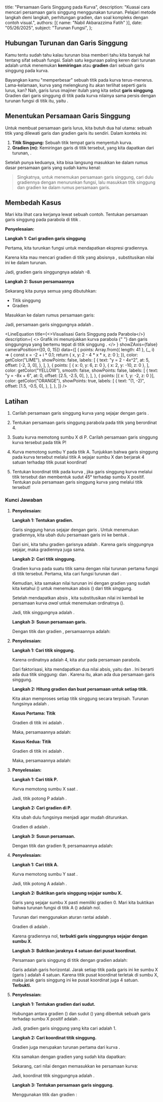 
  title: "Persamaan Garis Singgung pada Kurva",
  description: "Kuasai cara mencari persamaan garis singgung menggunakan turunan. Pelajari metode langkah demi langkah, perhitungan gradien, dan soal kompleks dengan contoh visual.",
  authors: [{ name: "Nabil Akbarazzima Fatih" }],
  date: "05/26/2025",
  subject: "Turunan Fungsi",
};

## Hubungan Turunan dan Garis Singgung

Kamu tentu sudah tahu kalau turunan bisa memberi tahu kita banyak hal tentang sifat sebuah fungsi. Salah satu kegunaan paling keren dari turunan adalah untuk menemukan **kemiringan** atau **gradien** dari sebuah garis singgung pada kurva.

Bayangkan kamu "memperbesar" sebuah titik pada kurva terus-menerus. Lama-kelamaan, kurva yang melengkung itu akan terlihat seperti garis lurus, kan? Nah, garis lurus imajiner itulah yang kita sebut **garis singgung**. Gradien dari garis singgung di titik <InlineMath math="x=a" /> pada kurva <InlineMath math="y=f(x)" /> nilainya sama persis dengan turunan fungsi di titik itu, yaitu <InlineMath math="m = f'(a)" />.

## Menentukan Persamaan Garis Singgung

Untuk membuat persamaan garis lurus, kita butuh dua hal utama: sebuah titik yang dilewati garis dan gradien garis itu sendiri. Dalam konteks ini:

1.  **Titik Singgung:** Sebuah titik <InlineMath math="P(a, b)" /> tempat garis menyentuh kurva.
2.  **Gradien (m):** Kemiringan garis di titik tersebut, yang kita dapatkan dari turunan, <InlineMath math="m = f'(a)" />.

Setelah punya keduanya, kita bisa langsung masukkan ke dalam rumus dasar persamaan garis yang sudah kamu kenal:

<BlockMath math="y - b = m(x - a)" />

> Singkatnya, untuk menemukan persamaan garis singgung, cari dulu gradiennya dengan menurunkan fungsi, lalu masukkan titik singgung dan gradien ke dalam rumus persamaan garis.

## Membedah Kasus

Mari kita lihat cara kerjanya lewat sebuah contoh. Tentukan persamaan garis singgung pada parabola <InlineMath math="y = 2 - 4x^2" /> di titik <InlineMath math="(1, -2)" />.

**Penyelesaian:**

**Langkah 1: Cari gradien garis singgung**

Pertama, kita turunkan fungsi <InlineMath math="f(x) = 2 - 4x^2" /> untuk mendapatkan ekspresi gradiennya.

<BlockMath math="f'(x) = -8x" />

Karena kita mau mencari gradien di titik yang absisnya <InlineMath math="x=1" />, substitusikan nilai ini ke dalam turunan.

<BlockMath math="m = f'(1) = -8(1) = -8" />

Jadi, gradien garis singgungnya adalah -8.

**Langkah 2: Susun persamaannya**

Sekarang kita punya semua yang dibutuhkan:
-   Titik singgung <InlineMath math="(a, b) = (1, -2)" />
-   Gradien <InlineMath math="m = -8" />

Masukkan ke dalam rumus persamaan garis:
<div className="flex flex-col gap-4">
    <BlockMath math="y - b = m(x - a)" />
    <BlockMath math="y - (-2) = -8(x - 1)" />
    <BlockMath math="y + 2 = -8x + 8" />
    <BlockMath math="y = -8x + 6" />
</div>

Jadi, persamaan garis singgungnya adalah <InlineMath math="y = -8x + 6" />.

<LineEquation
  title={<>Visualisasi Garis Singgung pada Parabola</>}
  description={
    <>
      Grafik ini menunjukkan kurva parabola <InlineMath math="y = 2 - 4x^2" />{" "}
      dan garis singgungnya <InlineMath math="y = -8x + 6" /> yang bertemu
      tepat di titik singgung <InlineMath math="(1, -2)" />.
    </>
  }
  showZAxis={false}
  cameraPosition={[0, 0, 15]}
  data={[
    {
      points: Array.from({ length: 41 }, (_, i) => {
        const x = -2 + i * 0.1;
        return { x, y: 2 - 4 * x * x, z: 0 };
      }),
      color: getColor("LIME"),
      showPoints: false,
      labels: [
        {
          text: "y = 2 - 4x^2",
          at: 5,
          offset: [-2, 3, 0],
        },
      ],
    },
    {
      points: [
        { x: 0, y: 6, z: 0 },
        { x: 2, y: -10, z: 0 },
      ],
      color: getColor("YELLOW"),
      smooth: false,
      showPoints: false,
      labels: [
        {
          text: "y = -8x + 6",
          at: 0,
          offset: [2.5, -2.5, 0],
        },
      ],
    },
    {
      points: [{ x: 1, y: -2, z: 0 }],
      color: getColor("ORANGE"),
      showPoints: true,
      labels: [
        {
          text: "(1, -2)",
          offset: [1.5, -0.5, 0],
        },
      ],
    },
  ]}
/>

## Latihan

1.  Carilah persamaan garis singgung kurva <InlineMath math="y = x^2 - 6\frac{1}{5}x + 14\frac{1}{2}" /> yang sejajar dengan garis <InlineMath math="x + 2y + 3 = 0" />.

2.  Tentukan persamaan garis singgung parabola <InlineMath math="y = 2x^2 - 3x + 5" /> pada titik yang berordinat 4.

3.  Suatu kurva <InlineMath math="y = 3x - \frac{3}{x^2}" /> memotong sumbu X di P. Carilah persamaan garis singgung kurva tersebut pada titik P!

4.  Kurva <InlineMath math="y = (x^2 + 2)^2" /> memotong sumbu Y pada titik A. Tunjukkan bahwa garis singgung pada kurva tersebut melalui titik A sejajar sumbu X dan berjarak 4 satuan terhadap titik pusat koordinat!

5.  Tentukan koordinat titik pada kurva <InlineMath math="y = 2x^2 - 7x + 1" />, jika garis singgung kurva melalui titik tersebut dan membentuk sudut 45° terhadap sumbu X positif. Tentukan pula persamaan garis singgung kurva yang melalui titik tersebut!

### Kunci Jawaban

1.  **Penyelesaian:**

    **Langkah 1: Tentukan gradien.**

    Garis singgung harus sejajar dengan garis <InlineMath math="x + 2y + 3 = 0" />. Untuk menemukan gradiennya, kita ubah dulu persamaan garis ini ke bentuk <InlineMath math="y = mx + c" />.

    <div className="flex flex-col gap-4">
        <BlockMath math="2y = -x - 3" />
        <BlockMath math="y = -\frac{1}{2}x - \frac{3}{2}" />
    </div>

    Dari sini, kita tahu gradien garisnya adalah <InlineMath math="m = -\frac{1}{2}" />. Karena garis singgungnya sejajar, maka gradiennya juga sama.

    **Langkah 2: Cari titik singgung.**

    Gradien kurva pada suatu titik sama dengan nilai turunan pertama fungsi di titik tersebut. Pertama, kita cari fungsi turunan dari <InlineMath math="f(x) = x^2 - \frac{31}{5}x + \frac{29}{2}" />.

    <BlockMath math="f'(x) = 2x - \frac{31}{5}" />

    Kemudian, kita samakan nilai turunan ini dengan gradien yang sudah kita ketahui (<InlineMath math="m = -1/2" />) untuk menemukan absis (<InlineMath math="x" />) dari titik singgung.

    <div className="flex flex-col gap-4">
        <BlockMath math="2x - \frac{31}{5} = -\frac{1}{2}" />
        <BlockMath math="2x = \frac{31}{5} - \frac{1}{2} = \frac{62 - 5}{10} = \frac{57}{10}" />
        <BlockMath math="x = \frac{57}{20}" />
    </div>

    Setelah mendapatkan absis <InlineMath math="x=\frac{57}{20}" />, kita substitusikan nilai ini kembali ke persamaan kurva *awal* untuk menemukan ordinatnya (<InlineMath math="y" />).

    <BlockMath math="y = (\frac{57}{20})^2 - \frac{31}{5}(\frac{57}{20}) + \frac{29}{2} = \frac{3249}{400} - \frac{1767}{100} + \frac{29}{2} = \frac{3249 - 7068 + 5800}{400} = \frac{1981}{400}" />

    Jadi, titik singgungnya adalah <InlineMath math="\left(\frac{57}{20}, \frac{1981}{400}\right)" />.

    **Langkah 3: Susun persamaan garis.**

    Dengan titik <InlineMath math="\left(\frac{57}{20}, \frac{1981}{400}\right)" /> dan gradien <InlineMath math="m = -\frac{1}{2}" />, persamaannya adalah:

    <div className="flex flex-col gap-4">
        <BlockMath math="y - \frac{1981}{400} = -\frac{1}{2}\left(x - \frac{57}{20}\right)" />
        <BlockMath math="y = -\frac{1}{2}x + \frac{57}{40} + \frac{1981}{400}" />
        <BlockMath math="y = -\frac{1}{2}x + \frac{570 + 1981}{400}" />
        <BlockMath math="y = -\frac{1}{2}x + \frac{2551}{400}" />
    </div>

2.  **Penyelesaian:**

    **Langkah 1: Cari titik singgung.**

    Karena ordinatnya adalah 4, kita atur <InlineMath math="y=4" /> pada persamaan parabola.

    <div className="flex flex-col gap-4">
        <BlockMath math="4 = 2x^2 - 3x + 5" />
        <BlockMath math="2x^2 - 3x + 1 = 0" />
        <BlockMath math="(2x-1)(x-1) = 0" />
    </div>

    Dari faktorisasi, kita mendapatkan dua nilai absis, yaitu <InlineMath math="x=1" /> dan <InlineMath math="x=\frac{1}{2}" />. Ini berarti ada dua titik singgung: <InlineMath math="(1, 4)" /> dan <InlineMath math="\left(\frac{1}{2}, 4\right)" />. Karena itu, akan ada dua persamaan garis singgung.

    **Langkah 2: Hitung gradien dan buat persamaan untuk setiap titik.**

    Kita akan memproses setiap titik singgung secara terpisah. Turunan fungsinya adalah <InlineMath math="f'(x) = 4x - 3" />.

    **Kasus Pertama: Titik <InlineMath math="(1, 4)" />**

    Gradien di titik ini adalah <InlineMath math="m = f'(1) = 4(1) - 3 = 1" />.

    Maka, persamaannya adalah:

    <BlockMath math="y - 4 = 1(x - 1) \implies y = x + 3" />

    **Kasus Kedua: Titik <InlineMath math="\left(\frac{1}{2}, 4\right)" />**

    Gradien di titik ini adalah <InlineMath math="m = f'(\frac{1}{2}) = 4(\frac{1}{2}) - 3 = -1" />.

    Maka, persamaannya adalah:

    <BlockMath math="y - 4 = -1(x - \frac{1}{2}) \implies y = -x + \frac{9}{2}" />

3.  **Penyelesaian:**
    
    **Langkah 1: Cari titik P.**

    Kurva memotong sumbu X saat <InlineMath math="y=0" />.

    <div className="flex flex-col gap-4">
        <BlockMath math="0 = 3x - \frac{3}{x^2}" />
        <BlockMath math="3x = \frac{3}{x^2} \implies 3x^3 = 3 \implies x^3 = 1 \implies x=1" />
    </div>

    Jadi, titik potong P adalah <InlineMath math="(1, 0)" />.

    **Langkah 2: Cari gradien di P.**

    Kita ubah dulu fungsinya menjadi <InlineMath math="f(x) = 3x - 3x^{-2}" /> agar mudah diturunkan.

    <BlockMath math="f'(x) = 3 - (-2)(3)x^{-3} = 3 + \frac{6}{x^3}" />

    Gradien di <InlineMath math="x=1" /> adalah <InlineMath math="m = f'(1) = 3 + \frac{6}{1^3} = 9" />.
    
    **Langkah 3: Susun persamaan.**

    Dengan titik <InlineMath math="(1, 0)" /> dan gradien 9, persamaannya adalah:

    <BlockMath math="y - 0 = 9(x - 1) \implies y = 9x - 9" />

4.  **Penyelesaian:**

    **Langkah 1: Cari titik A.**

    Kurva memotong sumbu Y saat <InlineMath math="x=0" />.

    <BlockMath math="y = (0^2 + 2)^2 = 4" />

    Jadi, titik potong A adalah <InlineMath math="(0, 4)" />.

    **Langkah 2: Buktikan garis singgung sejajar sumbu X.**

    Garis yang sejajar sumbu X pasti memiliki gradien 0. Mari kita buktikan bahwa turunan fungsi di titik A (<InlineMath math="x=0" />) adalah nol.

    Turunan dari <InlineMath math="f(x)=(x^2+2)^2" /> menggunakan aturan rantai adalah <InlineMath math="f'(x) = 2(x^2+2)(2x) = 4x(x^2+2)" />.

    Gradien di <InlineMath math="x=0" /> adalah <InlineMath math="m = f'(0) = 4(0)(0^2+2) = 0" />.

    Karena gradiennya nol, **terbukti garis singgungnya sejajar dengan sumbu X**.

    **Langkah 3: Buktikan jaraknya 4 satuan dari pusat koordinat.**

    Persamaan garis singgung di titik <InlineMath math="(0,4)" /> dengan gradien <InlineMath math="m=0" /> adalah:

    <BlockMath math="y - 4 = 0(x - 0) \implies y = 4" />

    Garis <InlineMath math="y=4" /> adalah garis horizontal. Jarak setiap titik pada garis ini ke sumbu X (garis <InlineMath math="y=0" />) adalah 4 satuan. Karena titik pusat koordinat <InlineMath math="(0,0)" /> terletak di sumbu X, maka jarak garis singgung ini ke pusat koordinat juga 4 satuan. **Terbukti.**

5.  **Penyelesaian:**

    **Langkah 1: Tentukan gradien dari sudut.**

    Hubungan antara gradien (<InlineMath math="m" />) dan sudut (<InlineMath math="\theta" />) yang dibentuk sebuah garis terhadap sumbu X positif adalah <InlineMath math="m = \tan(\theta)" />.

    <BlockMath math="m = \tan(45^\circ) = 1" />

    Jadi, gradien garis singgung yang kita cari adalah 1.
    
    **Langkah 2: Cari koordinat titik singgung.**

    Gradien juga merupakan turunan pertama dari kurva <InlineMath math="f(x) = 2x^2 - 7x + 1" />.

    <BlockMath math="f'(x) = 4x - 7" />

    Kita samakan dengan gradien yang sudah kita dapatkan:

    <div className="flex flex-col gap-4">
        <BlockMath math="4x - 7 = 1" />
        <BlockMath math="4x = 8 \implies x = 2" />
    </div>

    Sekarang, cari nilai <InlineMath math="y" /> dengan memasukkan <InlineMath math="x=2" /> ke persamaan kurva:

    <BlockMath math="y = 2(2)^2 - 7(2) + 1 = 8 - 14 + 1 = -5" />

    Jadi, koordinat titik singgungnya adalah <InlineMath math="(2, -5)" />.

    **Langkah 3: Tentukan persamaan garis singgung.**

    Menggunakan titik <InlineMath math="(2, -5)" /> dan gradien <InlineMath math="m=1" />:

    <div className="flex flex-col gap-4">
        <BlockMath math="y - (-5) = 1(x - 2)" />
        <BlockMath math="y + 5 = x - 2" />
        <BlockMath math="y = x - 7" />
    </div>